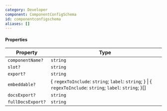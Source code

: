 ```yaml
---
category: Developer
component: ComponentConfigSchema
id: componentconfigschema
aliases: []
---
```


#### Properties

| Property          | Type                                                                                                          |
| ----------------- | ------------------------------------------------------------------------------------------------------------- |
| `componentName?`  | `string`                                                                                                      |
| `slot?`           | `string`                                                                                                      |
| `export?`         | `string`                                                                                                      |
| `embeddable?`     | \{ `regexToInclude`: `string`; `label`: `string`; } \| \{ `regexToInclude`: `string`; `label`: `string`; }\[] |
| `docsExport?`     | `string`                                                                                                      |
| `fullDocsExport?` | `string`                                                                                                      |

